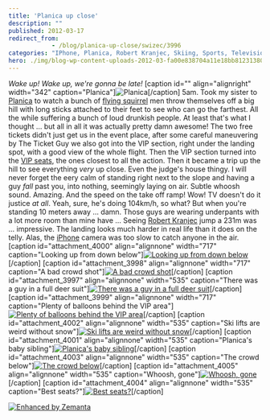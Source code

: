 ```yaml
---
title: 'Planica up close'
description: ""
published: 2012-03-17
redirect_from: 
            - /blog/planica-up-close/swizec/3996
categories: "IPhone, Planica, Robert Kranjec, Skiing, Sports, Television, Travel + Events, Winter Sports"
hero: ./img/blog-wp-content-uploads-2012-03-fa00e838704a11e18bb812313804a181_72.jpg
---
```

_Wake up! Wake up, we&#x27;re gonna be late!_ \[caption id=&quot;&quot; align=&quot;alignright&quot; width=&quot;342&quot; caption=&quot;Planica&quot;]![Planica](./img/blog-wp-content-uploads-2012-03-fa00e838704a11e18bb812313804a181_72.jpg "Planica")\[/caption] 5am. Took my sister to [Planica](<http://maps.google.com/maps?ll=46.4983333333,13.7391666667&amp;spn=0.1,0.1&amp;q=46.4983333333,13.7391666667 (Planica)&amp;t=h> "Planica") to watch a bunch of [flying squirrel](http://en.wikipedia.org/wiki/Flying_squirrel "Flying squirrel") men throw themselves off a big hill with long sticks attached to their feet to see who can go the farthest. All the while suffering a bunch of loud drunkish people. At least that&#x27;s what I thought ... but all in all it was actually pretty damn awesome! The two free tickets didn&#x27;t just get us in the event place, after some careful maneuvering by The Ticket Guy we also got into the VIP section, right under the landing spot, with a good view of the whole flight. Then the VIP section turned into the [VIP seats](http://en.wikipedia.org/wiki/Very_Important_Person "Very Important Person"), the ones closest to all the action. Then it became a trip up the hill to see everything _very_ up close. Even the judge&#x27;s house thingy. I will never forget the eery calm of standing right next to the slope and having a guy _fall_ past you, into nothing, seemingly laying on air. Subtle whoosh sound. Amazing. And the speed on the take off ramp! Wow! TV doesn&#x27;t do it justice _at all_. Yeah, sure, he&#x27;s doing 104km/h, so what? But when you&#x27;re standing 10 meters away ... damn. Those guys are wearing underpants with a lot more room than mine have ... Seeing [Robert Kranjec](http://en.wikipedia.org/wiki/Robert_Kranjec "Robert Kranjec") jump a 231m was ... impressive. The landing looks much harder in real life than it does on the telly. Alas, the [iPhone](http://en.wikipedia.org/wiki/IPhone "IPhone") camera was too slow to catch anyone in the air. \[caption id=&quot;attachment_4000&quot; align=&quot;alignnone&quot; width=&quot;717&quot; caption=&quot;Looking up from down below&quot;][![Looking up from down below](./img/blog-wp-content-uploads-2012-03-photo-3-1024x764.jpg "Looking up from down below")](http://swizec.com/blog/wp-content/uploads/2012/03/photo-3.jpg)\[/caption] \[caption id=&quot;attachment_3998&quot; align=&quot;alignnone&quot; width=&quot;717&quot; caption=&quot;A bad crowd shot&quot;][![A bad crowd shot](./img/blog-wp-content-uploads-2012-03-photo-1-1024x764.jpg "A bad crowd shot")](http://swizec.com/blog/wp-content/uploads/2012/03/photo-1.jpg)\[/caption] \[caption id=&quot;attachment_3997&quot; align=&quot;alignnone&quot; width=&quot;535&quot; caption=&quot;There was a guy in a full deer suit&quot;][![There was a guy in a full deer suit](./img/blog-wp-content-uploads-2012-03-photo-764x1024.jpg "There was a guy in a full deer suit")](http://swizec.com/blog/wp-content/uploads/2012/03/photo.jpg)\[/caption] \[caption id=&quot;attachment_3999&quot; align=&quot;alignnone&quot; width=&quot;717&quot; caption=&quot;Plenty of balloons behind the VIP area&quot;][![Plenty of balloons behind the VIP area](./img/blog-wp-content-uploads-2012-03-photo-2-1024x764.jpg "Plenty of balloons behind the VIP area")](http://swizec.com/blog/wp-content/uploads/2012/03/photo-2.jpg)\[/caption] \[caption id=&quot;attachment_4002&quot; align=&quot;alignnone&quot; width=&quot;535&quot; caption=&quot;Ski lifts are weird without snow&quot;][![Ski lifts are weird without snow](./img/blog-wp-content-uploads-2012-03-photo-5-764x1024.jpg "Ski lifts are weird without snow")](http://swizec.com/blog/wp-content/uploads/2012/03/photo-5.jpg)\[/caption] \[caption id=&quot;attachment_4001&quot; align=&quot;alignnone&quot; width=&quot;535&quot; caption=&quot;Planica&#x27;s baby sibling&quot;][![Planica&#x27;s baby sibling](./img/blog-wp-content-uploads-2012-03-photo-4-764x1024.jpg "Planica&#x27;s baby sibling")](http://swizec.com/blog/wp-content/uploads/2012/03/photo-4.jpg)\[/caption] \[caption id=&quot;attachment_4003&quot; align=&quot;alignnone&quot; width=&quot;535&quot; caption=&quot;The crowd below&quot;][![The crowd below](./img/blog-wp-content-uploads-2012-03-photo-6-764x1024.jpg "The crowd below")](http://swizec.com/blog/wp-content/uploads/2012/03/photo-6.jpg)\[/caption] \[caption id=&quot;attachment_4005&quot; align=&quot;alignnone&quot; width=&quot;535&quot; caption=&quot;Whoosh, gone&quot;][![Whoosh, gone](./img/blog-wp-content-uploads-2012-03-photo-8-764x1024.jpg "Whoosh, gone")](http://swizec.com/blog/wp-content/uploads/2012/03/photo-8.jpg)\[/caption] \[caption id=&quot;attachment_4004&quot; align=&quot;alignnone&quot; width=&quot;535&quot; caption=&quot;Best seats?&quot;][![Best seats?](./img/blog-wp-content-uploads-2012-03-photo-7-764x1024.jpg "Best seats?")](http://swizec.com/blog/wp-content/uploads/2012/03/photo-7.jpg)\[/caption]

[![Enhanced by Zemanta](http://img.zemanta.com/zemified_e.png?x-id=08a8cb04-5478-47d3-bd8a-9f93f6dca18d)](http://www.zemanta.com/ "Enhanced by Zemanta")